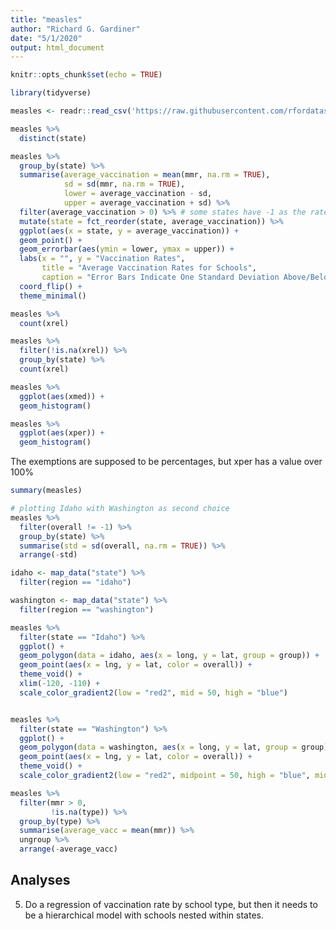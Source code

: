 ```yaml
---
title: "measles"
author: "Richard G. Gardiner"
date: "5/1/2020"
output: html_document
---
```


```r
knitr::opts_chunk$set(echo = TRUE)
```


```r
library(tidyverse)

measles <- readr::read_csv('https://raw.githubusercontent.com/rfordatascience/tidytuesday/master/data/2020/2020-02-25/measles.csv')
```

```r
measles %>%
  distinct(state)
```


```r
measles %>%
  group_by(state) %>%
  summarise(average_vaccination = mean(mmr, na.rm = TRUE),
            sd = sd(mmr, na.rm = TRUE),
            lower = average_vaccination - sd,
            upper = average_vaccination + sd) %>%
  filter(average_vaccination > 0) %>% # some states have -1 as the rate.. Doesn't make any sense.
  mutate(state = fct_reorder(state, average_vaccination)) %>%
  ggplot(aes(x = state, y = average_vaccination)) +
  geom_point() +
  geom_errorbar(aes(ymin = lower, ymax = upper)) +
  labs(x = "", y = "Vaccination Rates", 
       title = "Average Vaccination Rates for Schools",
       caption = "Error Bars Indicate One Standard Deviation Above/Below") +
  coord_flip() +
  theme_minimal() 
```

```r
measles %>%
  count(xrel)

measles %>%
  filter(!is.na(xrel)) %>%
  group_by(state) %>%
  count(xrel)

measles %>%
  ggplot(aes(xmed)) +
  geom_histogram()

measles %>%
  ggplot(aes(xper)) +
  geom_histogram()
```

The exemptions are supposed to be percentages, but xper has a value over 100%
```r
summary(measles) 
```


```r
# plotting Idaho with Washington as second choice
measles %>%
  filter(overall != -1) %>%
  group_by(state) %>%
  summarise(std = sd(overall, na.rm = TRUE)) %>%
  arrange(-std)

idaho <- map_data("state") %>%
  filter(region == "idaho")

washington <- map_data("state") %>%
  filter(region == "washington")

measles %>%
  filter(state == "Idaho") %>%
  ggplot() +
  geom_polygon(data = idaho, aes(x = long, y = lat, group = group)) +
  geom_point(aes(x = lng, y = lat, color = overall)) +
  theme_void() +
  xlim(-120, -110) +
  scale_color_gradient2(low = "red2", mid = 50, high = "blue")


measles %>%
  filter(state == "Washington") %>%
  ggplot() +
  geom_polygon(data = washington, aes(x = long, y = lat, group = group)) +
  geom_point(aes(x = lng, y = lat, color = overall)) +
  theme_void() +
  scale_color_gradient2(low = "red2", midpoint = 50, high = "blue", mid = "white")
```

```r
measles %>%
  filter(mmr > 0,
         !is.na(type)) %>%
  group_by(type) %>%
  summarise(average_vacc = mean(mmr)) %>%
  ungroup %>%
  arrange(-average_vacc)
```

## Analyses

5. Do a regression of vaccination rate by school type, but then it needs to be a hierarchical model with schools nested within states.
